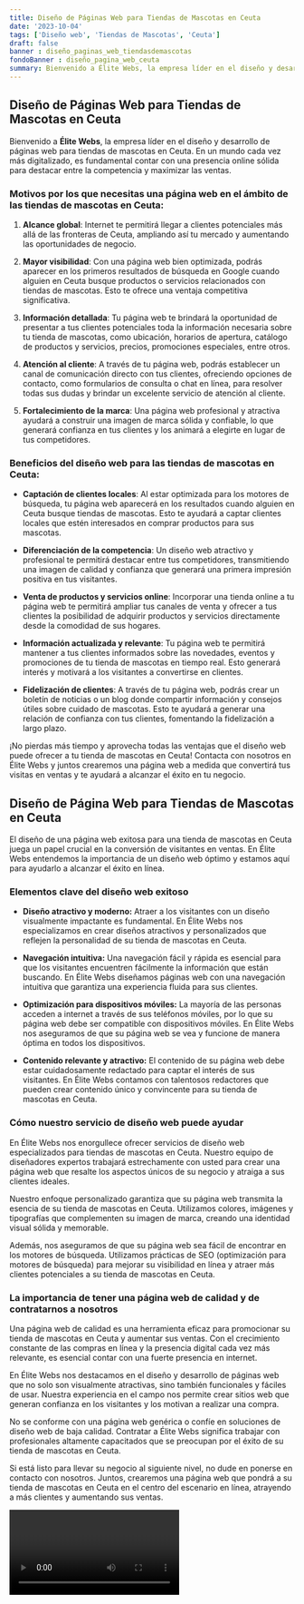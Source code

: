 ```yaml
---
title: Diseño de Páginas Web para Tiendas de Mascotas en Ceuta
date: '2023-10-04'
tags: ['Diseño web', 'Tiendas de Mascotas', 'Ceuta']
draft: false
banner : diseño_paginas_web_tiendasdemascotas
fondoBanner : diseño_pagina_web_ceuta
summary: Bienvenido a Élite Webs, la empresa líder en el diseño y desarrollo de páginas web para tiendas de mascotas en Ceuta. En un mundo cada vez más digitalizado, es fundamental contar con una presencia online sólida para destacar entre la competencia y maximizar las ventas. 
---
```


## **Diseño de Páginas Web para Tiendas de Mascotas en Ceuta**

Bienvenido a **Élite Webs**, la empresa líder en el diseño y desarrollo de páginas web para tiendas de mascotas en Ceuta. En un mundo cada vez más digitalizado, es fundamental contar con una presencia online sólida para destacar entre la competencia y maximizar las ventas. 

### Motivos por los que necesitas una página web en el ámbito de las tiendas de mascotas en Ceuta:

1. **Alcance global**: Internet te permitirá llegar a clientes potenciales más allá de las fronteras de Ceuta, ampliando así tu mercado y aumentando las oportunidades de negocio.

2. **Mayor visibilidad**: Con una página web bien optimizada, podrás aparecer en los primeros resultados de búsqueda en Google cuando alguien en Ceuta busque productos o servicios relacionados con tiendas de mascotas. Esto te ofrece una ventaja competitiva significativa.

3. **Información detallada**: Tu página web te brindará la oportunidad de presentar a tus clientes potenciales toda la información necesaria sobre tu tienda de mascotas, como ubicación, horarios de apertura, catálogo de productos y servicios, precios, promociones especiales, entre otros.

4. **Atención al cliente**: A través de tu página web, podrás establecer un canal de comunicación directo con tus clientes, ofreciendo opciones de contacto, como formularios de consulta o chat en línea, para resolver todas sus dudas y brindar un excelente servicio de atención al cliente.

5. **Fortalecimiento de la marca**: Una página web profesional y atractiva ayudará a construir una imagen de marca sólida y confiable, lo que generará confianza en tus clientes y los animará a elegirte en lugar de tus competidores.

### Beneficios del diseño web para las tiendas de mascotas en Ceuta:

- **Captación de clientes locales**: Al estar optimizada para los motores de búsqueda, tu página web aparecerá en los resultados cuando alguien en Ceuta busque tiendas de mascotas. Esto te ayudará a captar clientes locales que estén interesados en comprar productos para sus mascotas.

- **Diferenciación de la competencia**: Un diseño web atractivo y profesional te permitirá destacar entre tus competidores, transmitiendo una imagen de calidad y confianza que generará una primera impresión positiva en tus visitantes.

- **Venta de productos y servicios online**: Incorporar una tienda online a tu página web te permitirá ampliar tus canales de venta y ofrecer a tus clientes la posibilidad de adquirir productos y servicios directamente desde la comodidad de sus hogares.

- **Información actualizada y relevante**: Tu página web te permitirá mantener a tus clientes informados sobre las novedades, eventos y promociones de tu tienda de mascotas en tiempo real. Esto generará interés y motivará a los visitantes a convertirse en clientes.

- **Fidelización de clientes**: A través de tu página web, podrás crear un boletín de noticias o un blog donde compartir información y consejos útiles sobre cuidado de mascotas. Esto te ayudará a generar una relación de confianza con tus clientes, fomentando la fidelización a largo plazo.

¡No pierdas más tiempo y aprovecha todas las ventajas que el diseño web puede ofrecer a tu tienda de mascotas en Ceuta! Contacta con nosotros en Élite Webs y juntos crearemos una página web a medida que convertirá tus visitas en ventas y te ayudará a alcanzar el éxito en tu negocio.

<GifSeo />

<Cta />

## Diseño de Página Web para Tiendas de Mascotas en Ceuta

El diseño de una página web exitosa para una tienda de mascotas en Ceuta juega un papel crucial en la conversión de visitantes en ventas. En Élite Webs entendemos la importancia de un diseño web óptimo y estamos aquí para ayudarlo a alcanzar el éxito en línea.

### Elementos clave del diseño web exitoso

- **Diseño atractivo y moderno:** Atraer a los visitantes con un diseño visualmente impactante es fundamental. En Élite Webs nos especializamos en crear diseños atractivos y personalizados que reflejen la personalidad de su tienda de mascotas en Ceuta.

- **Navegación intuitiva:** Una navegación fácil y rápida es esencial para que los visitantes encuentren fácilmente la información que están buscando. En Élite Webs diseñamos páginas web con una navegación intuitiva que garantiza una experiencia fluida para sus clientes.

- **Optimización para dispositivos móviles:** La mayoría de las personas acceden a internet a través de sus teléfonos móviles, por lo que su página web debe ser compatible con dispositivos móviles. En Élite Webs nos aseguramos de que su página web se vea y funcione de manera óptima en todos los dispositivos.

- **Contenido relevante y atractivo:** El contenido de su página web debe estar cuidadosamente redactado para captar el interés de sus visitantes. En Élite Webs contamos con talentosos redactores que pueden crear contenido único y convincente para su tienda de mascotas en Ceuta.

### Cómo nuestro servicio de diseño web puede ayudar

En Élite Webs nos enorgullece ofrecer servicios de diseño web especializados para tiendas de mascotas en Ceuta. Nuestro equipo de diseñadores expertos trabajará estrechamente con usted para crear una página web que resalte los aspectos únicos de su negocio y atraiga a sus clientes ideales.

Nuestro enfoque personalizado garantiza que su página web transmita la esencia de su tienda de mascotas en Ceuta. Utilizamos colores, imágenes y tipografías que complementen su imagen de marca, creando una identidad visual sólida y memorable.

Además, nos aseguramos de que su página web sea fácil de encontrar en los motores de búsqueda. Utilizamos prácticas de SEO (optimización para motores de búsqueda) para mejorar su visibilidad en línea y atraer más clientes potenciales a su tienda de mascotas en Ceuta.

### La importancia de tener una página web de calidad y de contratarnos a nosotros

Una página web de calidad es una herramienta eficaz para promocionar su tienda de mascotas en Ceuta y aumentar sus ventas. Con el crecimiento constante de las compras en línea y la presencia digital cada vez más relevante, es esencial contar con una fuerte presencia en internet.

En Élite Webs nos destacamos en el diseño y desarrollo de páginas web que no solo son visualmente atractivas, sino también funcionales y fáciles de usar. Nuestra experiencia en el campo nos permite crear sitios web que generan confianza en los visitantes y los motivan a realizar una compra.

No se conforme con una página web genérica o confíe en soluciones de diseño web de baja calidad. Contratar a Élite Webs significa trabajar con profesionales altamente capacitados que se preocupan por el éxito de su tienda de mascotas en Ceuta.

Si está listo para llevar su negocio al siguiente nivel, no dude en ponerse en contacto con nosotros. Juntos, crearemos una página web que pondrá a su tienda de mascotas en Ceuta en el centro del escenario en línea, atrayendo a más clientes y aumentando sus ventas.

<Video />

<CtaBot job='Tiendas de Mascotas' city='Ceuta'/>

<Gmaps query='Ceuta+españa+maps' />